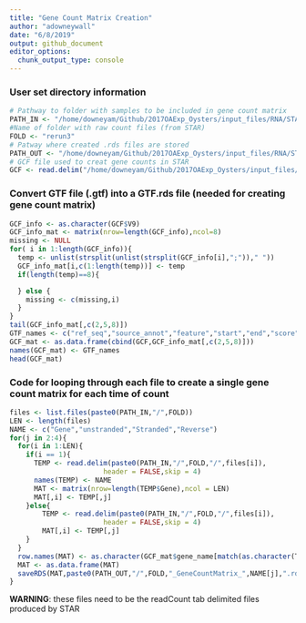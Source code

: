```yaml
---
title: "Gene Count Matrix Creation"
author: "adowneywall"
date: "6/8/2019"
output: github_document
editor_options: 
  chunk_output_type: console
---
```



### User set directory information  
```r
# Pathway to folder with samples to be included in gene count matrix
PATH_IN <- "/home/downeyam/Github/2017OAExp_Oysters/input_files/RNA/STAR_pipeline/rawCounts"
#Name of folder with raw count files (from STAR)
FOLD <- "rerun3"
# Patway where created .rds files are stored
PATH_OUT <- "/home/downeyam/Github/2017OAExp_Oysters/input_files/RNA/STAR_pipeline/rawCounts"
# GCF file used to creat gene counts in STAR
GCF <- read.delim("/home/downeyam/Github/2017OAExp_Oysters/input_files/RNA/GCF.gtf", header = FALSE)
```
  
### Convert GTF file (.gtf) into a GTF.rds file (needed for creating gene count matrix)
```r
GCF_info <- as.character(GCF$V9)
GCF_info_mat <- matrix(nrow=length(GCF_info),ncol=8)
missing <- NULL
for( i in 1:length(GCF_info)){
  temp <- unlist(strsplit(unlist(strsplit(GCF_info[i],";"))," "))
  GCF_info_mat[i,c(1:length(temp))] <- temp
  if(length(temp)==8){

  } else {
    missing <- c(missing,i)
  }
}
tail(GCF_info_mat[,c(2,5,8)])
GTF_names <- c("ref_seq","source_annot","feature","start","end","score","strand","frame","Full_Description","transcript_id","gene_id","gene_name")
GCF_mat <- as.data.frame(cbind(GCF,GCF_info_mat[,c(2,5,8)]))
names(GCF_mat) <- GTF_names
head(GCF_mat)
```
  
### Code for looping through each file to create a single gene count matrix for each time of count   
```r
files <- list.files(paste0(PATH_IN,"/",FOLD))
LEN <- length(files)
NAME <- c("Gene","unstranded","Stranded","Reverse")
for(j in 2:4){
  for(i in 1:LEN){
    if(i == 1){
      TEMP <- read.delim(paste0(PATH_IN,"/",FOLD,"/",files[i]),
                       header = FALSE,skip = 4)
      names(TEMP) <- NAME
      MAT <- matrix(nrow=length(TEMP$Gene),ncol = LEN)
      MAT[,i] <- TEMP[,j]
    }else{
        TEMP <- read.delim(paste0(PATH_IN,"/",FOLD,"/",files[i]),
                       header = FALSE,skip = 4)
        MAT[,i] <- TEMP[,j]
    }
  }
  row.names(MAT) <- as.character(GCF_mat$gene_name[match(as.character(TEMP[,1]),as.character(GCF_mat$gene_id))])
  MAT <- as.data.frame(MAT)
  saveRDS(MAT,paste0(PATH_OUT,"/",FOLD,"_GeneCountMatrix_",NAME[j],".rds"))
}
```
  
**WARNING**: these files need to be the readCount tab delimited files produced by STAR  
